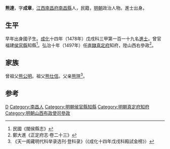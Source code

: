 {{Otheruses|other=名为熊成章的其他人物|熊成章}}
{{明清人物信息框
| 姓名 = 熊達
| 原名 =
| 圖片名稱= 
| 圖片大小 =
| 圖片說明 = 
| 最高職務 =
| 國家 = 大明 
| 爵位 =
| 籍貫 = [[江西|江西]][[南昌府|南昌府]][[南昌縣|南昌縣]]民籍
| 族裔 = 
| 字號 = 字成章
| 諡號 =
| 出生日期 = 生年不詳
| 出生地點 =
| 逝世日期 = 卒年不詳
| 逝世地點 =
| 墓葬 =
| 配偶 = 
| 親屬 = 孫 [[熊彥臣|熊彥臣]]
| 出身 =
* 江西鄉試第二十六名
* 成化十四年戊戌科同進士出身
| 經歷 =
| 著作 =  
}}

'''熊達'''，字'''成章'''，[[江西|江西]][[南昌府|南昌府]][[南昌縣|南昌縣]]人，民籍，[[明朝|明朝]]政治人物。進士出身。

==生平==
早年出身國子生。[[成化|成化]]十四年（1478年）戊戌科三甲第一百一十九名[[進士|進士]]。曾官福建[[侯官縣|侯官縣]]知縣<ref>民國《閩侯縣志》</ref>。弘治十年（1497年）任[[北直隸|直隸]][[真定府|真定府]]知府，陞山西右參政<ref>鄭大進《正定府志·卷二十三》</ref>。

==家族==
曾祖父[[熊公明|熊公明]]。祖父[[熊仕信|熊仕信]]。父亲[[熊瑄|熊瑄]]<ref>《天一阁藏明代科举录选刊·登科录》（《成化十四年戊戌科殿試金榜》）</ref>。

==参考==
{{reflist}}

{{成化十四年戊戌科殿試金榜}}

{{Authority control}}

{{DEFAULTSORT:Xiong熊}}
[[Category:熊姓|D]]
[[Category:南昌人|Category:南昌人]]
[[Category:明朝侯官縣知縣|Category:明朝侯官縣知縣]]
[[Category:明朝真定府知府|Category:明朝真定府知府]]
[[Category:明朝山西布政使司參政|Category:明朝山西布政使司參政]]
